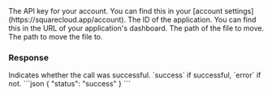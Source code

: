 <ParamField header="Authorization" type="string" placeholder="API KEY" required>
  The API key for your account. You can find this in your [account settings](https://squarecloud.app/account).
</ParamField>

<ParamField path="app_id" type="string" placeholder="Application ID" required>
  The ID of the application. You can find this in the URL of your application's dashboard.
</ParamField>

<ParamField body="path" type="string" placeholder="Path to file" required>
  The path of the file to move.
</ParamField>

<ParamField body="to" type="string" placeholder="Path to file" required>
  The path to move the file to.
</ParamField>

### Response

<ResponseField name="status" type="string">
  Indicates whether the call was successful. `success` if successful, `error` if not.
</ResponseField>

<ResponseExample>
  ```json
  {
      "status": "success"
  }
  ```
</ResponseExample>
